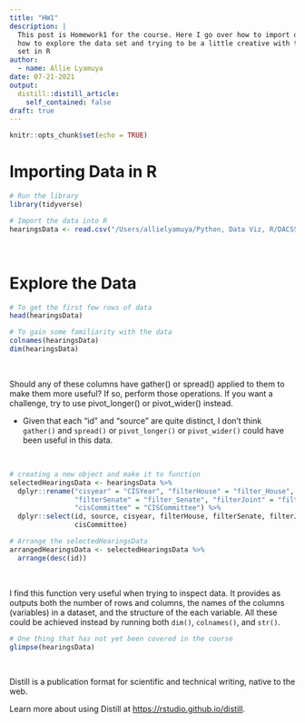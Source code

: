 ```yaml
---
title: "HW1"
description: |
  This post is Homework1 for the course. Here I go over how to import data in R,
  how to explore the data set and trying to be a little creative with the data 
  set in R
author:
  - name: Allie Lyamuya
date: 07-21-2021
output:
  distill::distill_article:
    self_contained: false
draft: true
---
```



```r
knitr::opts_chunk$set(echo = TRUE)
```

# Importing Data in R

```r
# Run the library
library(tidyverse)

# Import the data into R
hearingsData <- read.csv("/Users/allielyamuya/Python, Data Viz, R/DACSS601SS22021/_data/congressional_hearings.csv")
```

<br>

# Explore the Data 

```r
# To get the first few rows of data
head(hearingsData)

# To gain some familiarity with the data
colnames(hearingsData)
dim(hearingsData)
```

<br>

Should any of these columns have gather() or spread() applied to them to make 
them more useful? If so, perform those operations. If you want a challenge, 
try to use pivot_longer() or pivot_wider() instead.

* Given that each "id" and "source" are quite distinct, I don't think `gather()`
and `spread()` or `pivot_longer()` or `pivot_wider()` could have been useful in
this data. 

<br>


```r
# creating a new object and make it to function 
selectedHearingsData <- hearingsData %>%
  dplyr::rename("cisyear" = "CISYear", "filterHouse" = "filter_House", 
                "filterSenate" = "filter_Senate", "filterJoint" = "filter_Joint",
                "cisCommittee" = "CISCommittee") %>%
  dplyr::select(id, source, cisyear, filterHouse, filterSenate, filterJoint,
                cisCommittee)

# Arrange the selectedHearingsData
arrangedHearingsData <- selectedHearingsData %>%
  arrange(desc(id))
```

<br>

I find this function very useful when trying to inspect data. It provides as
outputs both the number of rows and columns, the names of the columns (variables)
in a dataset, and the structure of the each variable. All these could be 
achieved instead by running both `dim()`, `colnames()`, and `str()`. 

```r
# One thing that has not yet been covered in the course
glimpse(hearingsData)
```


<br>

Distill is a publication format for scientific and technical writing, native to the web.

Learn more about using Distill at <https://rstudio.github.io/distill>.


